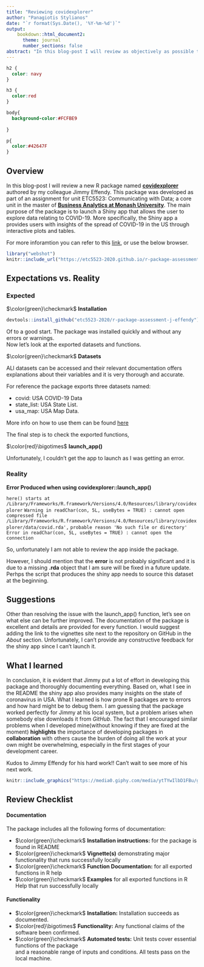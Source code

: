 ```yaml
---
title: "Reviewing covidexplorer"
author: "Panagiotis Stylianos"
date: "`r format(Sys.Date(), '%Y-%m-%d')`"
output:
    bookdown::html_document2:
      theme: journal
      number_sections: false
abstract: "In this blog-post I will review as objectively as possible the R package of my colleague; Jimmy Effendy; named __covidexplorer__."
---
```




```css
h2 {
  color: navy
}

h3 {
  color:red
}

body{
  background-color:#FCFBE9
  
}

p{
  color:#42647F
}
```


## Overview

In this blog-post I will review a new R package named __[covidexplorer](https://github.com/etc5523-2020/r-package-assessment-j-effendy)__ authored by my colleague Jimmy Effendy. This package was developed as part of an assignment for unit ETC5523: Communicating with Data; a core unit in the master of __[Business Analytics at Monash University](https://www.monash.edu/business/master-of-business-analytics)__. The main purpose of the package is to launch a Shiny app that allows the user to explore data relating to COVID-19. More specifically, the Shiny app a provides users with insights of the spread of COVID-19 in the US through interactive plots and tables.

For more inforamtion you can refer to this [link](https://github.com/etc5523-2020/r-package-assessment-j-effendy), or use the below browser.

```r
library("webshot")
knitr::include_url("https://etc5523-2020.github.io/r-package-assessment-j-effendy/articles/covidexplorer.html", height = "500px")
```



## Expectations vs. Reality {.tabset .tabset-pills}


### Expected

$\color{green}\checkmark$  __Installation__  
```r
devtools::install_github("etc5523-2020/r-package-assessment-j-effendy")
```

Of to a good start. The package was installed quickly and without any errors or warnings.  
Now let's look at the exported datasets and functions.

$\color{green}\checkmark$ __Datasets__

ALl datasets can be accessed and their relevant documentation offers explanations about their variables and it is very thorough and accurate. 

For reference the package exports three datasets named:

* covid: USA COVID-19 Data
* state_list: USA State List.
* usa_map: USA Map Data.

More info on how to use them can be found [here](https://etc5523-2020.github.io/r-package-assessment-j-effendy/index.html)

The final step is to check the exported functions,


$\color{red}\bigotimes$ __launch_app()__

Unfortunately, I couldn't get the app to launch as I was getting an error.

### Reality

__Error Produced when using covidexplorer::launch_app()__

`here() starts at /Library/Frameworks/R.framework/Versions/4.0/Resources/library/covidexplorer`
`Warning in readChar(con, 5L, useBytes = TRUE) : cannot open compressed file` `/Library/Frameworks/R.framework/Versions/4.0/Resources/library/covidexplorer/data/covid.rda',`
`probable reason 'No such file or directory'`
`Error in readChar(con, 5L, useBytes = TRUE) : cannot open the connection`

So, unfortunately I am not able to review the app inside the package.

However, I should mention that the __error__ is not probably significant and it is due to a missing __.rda__ object that I am sure will be fixed in a future update. Perhps the script that produces the shiny app needs to source this dataset at the beginning.


## Suggestions 

Other than resolving the issue with the launch_app() function, let's see on what else can be further improved. The documentation of the package is excellent and details are provided for every function.
I would suggest adding the link to the vignettes site next to the repository on GitHub in the _About_ section.
Unfortunately, I can't provide any constructive feedback for the shiny app since I can't launch it.


## What I learned

In conclusion, it is evident that Jimmy put a lot of effort in developing this package and thoroughly documenting everything. Based on, what I see in the README the shiny app also provides many insights on the state of coronavirus in USA. What I learned is how prone R packages are to errors and how hard might be to debug them. I am guessing that the package worked perfectly for Jimmy at his local system, but a problem arises when somebody else downloads it from _GitHub_. The fact that I encouraged similar problems when I developed mine(without knowing if they are fixed at the moment) __highlights__ the importance of developing packages in __collaboration__ with others cause the burden of doing all the work at your own might be overwhelming, especially in the first stages of your development career.

Kudos to Jimmy Effendy for his hard work!! Can't wait to see more of his next work.

```r
knitr::include_graphics("https://media0.giphy.com/media/ytTYwIlbD1FBu/giphy.gif?cid=ecf05e473hjx6awta167hth4iudvd7yn18gptgkeuies2iwp&rid=giphy.gif")
```


## Review Checklist


#### Documentation

The package includes all the following forms of documentation:

- $\color{green}\checkmark$ **Installation instructions:** for the package is found in README  
- $\color{green}\checkmark$ **Vignette(s)** demonstrating major functionality that runs successfully locally  
- $\color{green}\checkmark$ **Function Documentation:** for all exported functions in R help  
- $\color{green}\checkmark$ **Examples** for all exported functions in R Help that run successfully locally  

#### Functionality

- $\color{green}\checkmark$ **Installation:** Installation succeeds as documented.  
- $\color{red}\bigotimes$ **Functionality:** Any functional claims of the software been confirmed.  
- $\color{green}\checkmark$ **Automated tests:** Unit tests cover essential functions of the package  
and a reasonable range of inputs and conditions. All tests pass on the local machine.  




